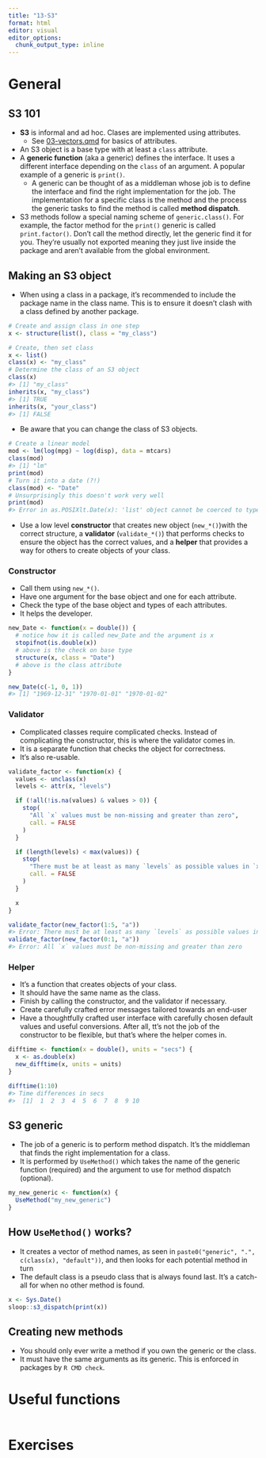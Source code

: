 ```yaml
---
title: "13-S3"
format: html
editor: visual
editor_options: 
  chunk_output_type: inline
---
```


# General

## S3 101

-   **S3** is informal and ad hoc. Clases are implemented using attributes.
    -   See [03-vectors.qmd](03-vectors.qmd) for basics of attributes.
-   An S3 object is a base type with at least a `class` attribute.
-   A **generic function** (aka a generic) defines the interface. It uses a different interface depending on the `class` of an argument. A popular example of a generic is `print()`.
    -   A generic can be thought of as a middleman whose job is to define the interface and find the right implementation for the job. The implementation for a specific class is the method and the process the generic tasks to find the method is called **method dispatch**.
-   S3 methods follow a special naming scheme of `generic.class()`. For example, the factor method for the `print()` generic is called `print.factor()`. Don't call the method directly, let the generic find it for you. They're usually not exported meaning they just live inside the package and aren't available from the global environment.

## Making an S3 object

-   When using a class in a package, it's recommended to include the package name in the class name. This is to ensure it doesn't clash with a class defined by another package.

```r
# Create and assign class in one step
x <- structure(list(), class = "my_class")

# Create, then set class
x <- list()
class(x) <- "my_class"
# Determine the class of an S3 object
class(x)
#> [1] "my_class"
inherits(x, "my_class")
#> [1] TRUE
inherits(x, "your_class")
#> [1] FALSE
```

-   Be aware that you can change the class of S3 objects.

```r
# Create a linear model
mod <- lm(log(mpg) ~ log(disp), data = mtcars)
class(mod)
#> [1] "lm"
print(mod)
# Turn it into a date (?!)
class(mod) <- "Date"
# Unsurprisingly this doesn't work very well
print(mod)
#> Error in as.POSIXlt.Date(x): 'list' object cannot be coerced to type 'double'
```

-   Use a low level **constructor** that creates new object (`new_*()`)with the correct structure, a **validator** (`validate_*()`) that performs checks to ensure the object has the correct values, and a **helper** that provides a way for others to create objects of your class.

### Constructor

-   Call them using `new_*()`. 
- Have one argument for the base object and one for each attribute.
- Check the type of the base object and types of each attributes.
- It helps the developer.

```r
new_Date <- function(x = double()) {
  # notice how it is called new_Date and the argument is x
  stopifnot(is.double(x))
  # above is the check on base type
  structure(x, class = "Date")
  # above is the class attribute
}

new_Date(c(-1, 0, 1))
#> [1] "1969-12-31" "1970-01-01" "1970-01-02"
```

### Validator

- Complicated classes require complicated checks. Instead of complicating the constructor, this is where the validator comes in. 
- It is a separate function that checks the object for correctness.
- It's also re-usable.

```r
validate_factor <- function(x) {
  values <- unclass(x)
  levels <- attr(x, "levels")

  if (!all(!is.na(values) & values > 0)) {
    stop(
      "All `x` values must be non-missing and greater than zero",
      call. = FALSE
    )
  }

  if (length(levels) < max(values)) {
    stop(
      "There must be at least as many `levels` as possible values in `x`",
      call. = FALSE
    )
  }

  x
}

validate_factor(new_factor(1:5, "a"))
#> Error: There must be at least as many `levels` as possible values in `x`
validate_factor(new_factor(0:1, "a"))
#> Error: All `x` values must be non-missing and greater than zero
```

### Helper

-   It's a function that creates objects of your class. 
- It should have the same name as the class.
- Finish by calling the constructor, and the validator if necessary.
- Create carefully crafted error messages tailored towards an end-user
- Have a thoughtfully crafted user interface with carefully chosen default values and useful conversions. After all, tt’s not the job of the constructor to be flexible, but that's where the helper comes in.

```r
difftime <- function(x = double(), units = "secs") {
  x <- as.double(x)
  new_difftime(x, units = units)
}

difftime(1:10)
#> Time differences in secs
#>  [1]  1  2  3  4  5  6  7  8  9 10
```

## S3 generic

- The job of a generic is to perform method dispatch. It's the middleman that finds the right implementation for a class.
- It is performed by `UseMethod()` which takes the name of the generic function (required) and the argument to use for method dispatch (optional).

```r
my_new_generic <- function(x) {
  UseMethod("my_new_generic")
}
```

## How `UseMethod()` works?

- It creates a vector of method names, as seen in `paste0("generic", ".", c(class(x), "default"))`, and then looks for each potential method in turn
- The default class is a pseudo class that is always found last. It's a catch-all for when no other method is found.

```r
x <- Sys.Date()
sloop::s3_dispatch(print(x))
```

## Creating new methods

- You should only ever write a method if you own the generic or the class.
- It must have the same arguments as its generic. This is enforced in packages by `R CMD check`.

# Useful functions

```r

```

# Exercises
